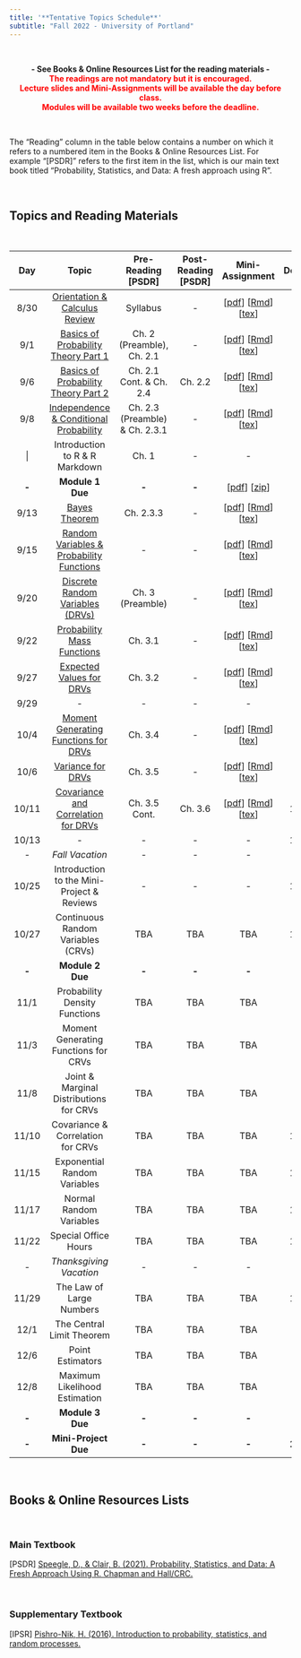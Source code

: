 ```yaml
---
title: '**Tentative Topics Schedule**'
subtitle: "Fall 2022 - University of Portland"
---
```


<br>

<center>**- See Books & Online Resources List for the reading materials -**</center>
<center><span style="color:red">**The readings are not mandatory but it is encouraged.**</span></center>
<center><span style="color:red">**Lecture slides and Mini-Assignments will be available the day before class.**</span></center>
<center><span style="color:red">**Modules will be available two weeks before the deadline.**</span></center>

<br>

The "Reading" column in the table below contains a number on which it refers to a numbered item in the Books & Online Resources List. For example "[PSDR]" refers to the first item in the list, which is our main text book titled "Probability, Statistics, and Data: A fresh approach using R". 

<br>

## **Topics and Reading Materials**

<br>

| **Day** |                 **Topic**                 |      **Pre-Reading [PSDR]**     | **Post-Reading [PSDR]** | **Mini-Assignment** | **Deadline** |
|:-------:|:-----------------------------------------:|:-------------------------------:|:-----------------------:|:-------------------:|:------------:|
|   8/30  |       [Orientation \& Calculus Review](topics/20220830/orientation-and-calculus-review.html)      |             Syllabus            |            -            |         [[pdf](topics/20220830/ma-mth461a-20220830.pdf){target="_blank"}] [[Rmd](topics/20220830/ma-mth461a-20220830.Rmd){target="_blank"}] [[tex](topics/20220830/ma-mth461a-20220830.tex){target="_blank"}]         |     8/31     |
|   9/1   |    [Basics of Probability Theory Part 1](topics/20220901/basics-of-probability-theory-part-1.html)    |    Ch. 2 (Preamble), Ch. 2.1    |            -            |         [[pdf](topics/20220901/ma-mth461a-20220901.pdf){target="_blank"}] [[Rmd](topics/20220901/ma-mth461a-20220901.Rmd){target="_blank"}] [[tex](topics/20220901/ma-mth461a-20220901.tex){target="_blank"}]         |      9/1     |
|   9/6   |    [Basics of Probability Theory Part 2](topics/20220906/basics-of-probability-theory-part-2.html)    |     Ch. 2.1 Cont. \& Ch. 2.4    |         Ch. 2.2         |         [[pdf](topics/20220906/ma-mth461a-20220906.pdf){target="_blank"}] [[Rmd](topics/20220906/ma-mth461a-20220906.Rmd){target="_blank"}] [[tex](topics/20220906/ma-mth461a-20220906.tex){target="_blank"}]         |      9/6     |
|   9/8   |  [Independence \& Conditional Probability](topics/20220908/independence-and-conditional-probability.html)  | Ch. 2.3 (Preamble) \& Ch. 2.3.1 |            -            |         [[pdf](topics/20220908/ma-mth461a-20220908.pdf){target="_blank"}] [[Rmd](topics/20220908/ma-mth461a-20220908.Rmd){target="_blank"}] [[tex](topics/20220908/ma-mth461a-20220908.tex){target="_blank"}]         |      9/8     |
|    \|    |      Introduction to R \& R Markdown      |    Ch. 1                        |            -            |          -          |       -       |
|  **-**  |              **Module 1 Due**             |              **-**              |          **-**          |        [[pdf](modules/module-1/module-1-mth461-fall2022.pdf){target="_blank"}] [[zip](modules/module-1/module-1-mth461-fall2022.zip){target="_blank"}]        |    **9/13**   |
|   9/13  |               [Bayes Theorem](topics/20220913/bayes-theorem.html)               |            Ch. 2.3.3            |            -            |         [[pdf](topics/20220913/ma-mth461a-20220913.pdf){target="_blank"}] [[Rmd](topics/20220913/ma-mth461a-20220913.Rmd){target="_blank"}] [[tex](topics/20220913/ma-mth461a-20220913.tex){target="_blank"}]         |     9/13     |
|   9/15  | [Random Variables \& Probability Functions](topics/20220915/random-variables-and-probability-functions.html) |                -                |            -            |         [[pdf](topics/20220915/ma-mth461a-20220915.pdf){target="_blank"}] [[Rmd](topics/20220915/ma-mth461a-20220915.Rmd){target="_blank"}] [[tex](topics/20220915/ma-mth461a-20220915.tex){target="_blank"}]         |     9/15     |
|   9/20  |      [Discrete Random Variables (DRVs)](topics/20220920/discrete-random-variables.html)     |         Ch. 3 (Preamble)        |            -            |         [[pdf](topics/20220920/ma-mth461a-20220920.pdf){target="_blank"}] [[Rmd](topics/20220920/ma-mth461a-20220920.Rmd){target="_blank"}] [[tex](topics/20220920/ma-mth461a-20220920.tex){target="_blank"}]         |     9/20     |
|   9/22  |         [Probability Mass Functions](topics/20220922/probability-mass-functions.html)        |             Ch. 3.1             |            -            |         [[pdf](topics/20220922/ma-mth461a-20220922.pdf){target="_blank"}] [[Rmd](topics/20220922/ma-mth461a-20220922.Rmd){target="_blank"}] [[tex](topics/20220922/ma-mth461a-20220922.tex){target="_blank"}]         |     9/22     |
|   9/27  |          [Expected Values for DRVs](topics/20220927/expected-values-for-drvs.html)         |             Ch. 3.2             |            -            |         [[pdf](topics/20220927/ma-mth461a-20220927.pdf){target="_blank"}] [[Rmd](topics/20220927/ma-mth461a-20220927.Rmd){target="_blank"}] [[tex](topics/20220927/ma-mth461a-20220927.tex){target="_blank"}]         |     9/27     |
|   9/29  |        -        |             -             |            -            |         -         |     9/29     |
|   10/4  |         [Moment Generating Functions for DRVs](topics/20221004/moment-generating-functions-for-drvs.html)            |             Ch. 3.4             |            -            |         [[pdf](topics/20221004/ma-mth461a-20221004.pdf){target="_blank"}] [[Rmd](topics/20221004/ma-mth461a-20221004.Rmd){target="_blank"}] [[tex](topics/20221004/ma-mth461a-20221004.tex){target="_blank"}]         |     10/4     |
|   10/6  |     [Variance for DRVs](topics/20221006/variance-for-drvs.html)    |          Ch. 3.5          |            -            |         [[pdf](topics/20221006/ma-mth461a-20221006.pdf){target="_blank"}] [[Rmd](topics/20221006/ma-mth461a-20221006.Rmd){target="_blank"}] [[tex](topics/20221006/ma-mth461a-20221006.tex){target="_blank"}]         |     10/6     |
|  10/11  |         [Covariance and Correlation for DRVs](topics/20221011/covariance-and-correlation-for-drvs.html)         |            Ch. 3.5 Cont.            |            Ch. 3.6            |         [[pdf](topics/20221011/ma-mth461a-20221011.pdf){target="_blank"}] [[Rmd](topics/20221011/ma-mth461a-20221011.Rmd){target="_blank"}] [[tex](topics/20221011/ma-mth461a-20221011.tex){target="_blank"}]         |     10/11    |
|  10/13  |        -         |             -            |         -         |         -         |     10/13    |
|   _-_   |              _Fall Vacation_              |               _-_               |           _-_           |         _-_         |      _-_     |
|  10/25  |                   Introduction to the Mini-Project \& Reviews                  |                -                |            -            |          -          |       10/25      |
|  10/27  |     Continuous Random Variables (CRVs)    |               TBA               |           TBA           |         TBA         |     10/27    |
|  **-**  |              **Module 2 Due**             |              **-**              |          **-**          |        **-**        |   **11/1**  |
|   11/1  |       Probability Density Functions       |               TBA               |           TBA           |         TBA         |     11/1     |
|   11/3  |    Moment Generating Functions for CRVs   |               TBA               |           TBA           |         TBA         |     11/3     |
|   11/8  |  Joint \& Marginal Distributions for CRVs |               TBA               |           TBA           |         TBA         |     11/8     |
|  11/10  |     Covariance \& Correlation for CRVs    |               TBA               |           TBA           |         TBA         |     11/10    |
|  11/15  |        Exponential Random Variables       |               TBA               |           TBA           |         TBA         |     11/15    |
|  11/17  |          Normal Random Variables          |               TBA               |           TBA           |         TBA         |     11/17    |
|  11/22  |            Special Office Hours           |               TBA               |           TBA           |         TBA         |     11/22    |
|   _-_   |          _Thanksgiving Vacation_          |               _-_               |           _-_           |         _-_         |      _-_     |
|  11/29  |          The Law of Large Numbers         |               TBA               |           TBA           |         TBA         |     11/29    |
|   12/1  |         The Central Limit Theorem         |               TBA               |           TBA           |         TBA         |     12/1     |
|   12/6  |              Point Estimators             |               TBA               |           TBA           |         TBA         |     12/6     |
|   12/8  |       Maximum Likelihood Estimation       |               TBA               |           TBA           |         TBA         |     12/8     |
|  **-**  |              **Module 3 Due**             |              **-**              |          **-**          |        **-**        |   **12/9**   |
|  **-**  |           **Mini-Project Due**          |              **-**              |          **-**          |        **-**        |   **12/15**  |

<br>

## **Books & Online Resources Lists**

<br>

### Main Textbook

[PSDR]   [Speegle, D., & Clair, B. (2021). Probability, Statistics, and Data: A Fresh Approach Using R. Chapman and Hall/CRC.](https://mathstat.slu.edu/~speegle/_book/){target="_blank"}

<br>

### Supplementary Textbook

[IPSR]   [Pishro-Nik, H. (2016). Introduction to probability, statistics, and random processes.](https://www.probabilitycourse.com/){target="_blank"}

<br>